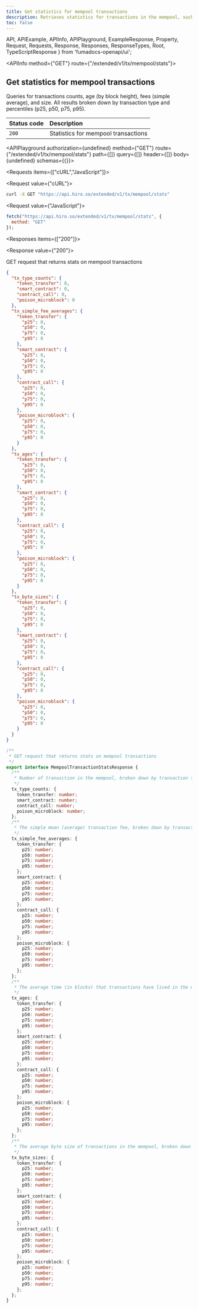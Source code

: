 ```yaml
---
title: Get statistics for mempool transactions
description: Retrieves statistics for transactions in the mempool, such as counts, ages, and fees.
toc: false
---
```


  API,
  APIExample,
  APIInfo,
  APIPlayground,
  ExampleResponse,
  Property,
  Request,
  Requests,
  Response,
  Responses,
  ResponseTypes,
  Root,
  TypeScriptResponse
} from 'fumadocs-openapi/ui';

<Root>

<API>

<APIInfo method={"GET"} route={"/extended/v1/tx/mempool/stats"}>

## Get statistics for mempool transactions

Queries for transactions counts, age (by block height), fees (simple average), and size.
All results broken down by transaction type and percentiles (p25, p50, p75, p95).


| Status code | Description |
| :------ | :------ |
| `200` | Statistics for mempool transactions |

<APIPlayground authorization={undefined} method={"GET"} route={"/extended/v1/tx/mempool/stats"} path={[]} query={[]} header={[]} body={undefined} schemas={{}}>

</APIPlayground>

</APIInfo>

<APIExample>

<Requests items={["cURL","JavaScript"]}>

<Request value={"cURL"}>

```bash
curl -X GET "https://api.hiro.so/extended/v1/tx/mempool/stats"
```

</Request>

<Request value={"JavaScript"}>

```js
fetch("https://api.hiro.so/extended/v1/tx/mempool/stats", {
  method: "GET"
});
```

</Request>

</Requests>

<Responses items={["200"]}>

<Response value={"200"}>

GET request that returns stats on mempool transactions

<ResponseTypes>

<ExampleResponse>

```json
{
  "tx_type_counts": {
    "token_transfer": 0,
    "smart_contract": 0,
    "contract_call": 0,
    "poison_microblock": 0
  },
  "tx_simple_fee_averages": {
    "token_transfer": {
      "p25": 0,
      "p50": 0,
      "p75": 0,
      "p95": 0
    },
    "smart_contract": {
      "p25": 0,
      "p50": 0,
      "p75": 0,
      "p95": 0
    },
    "contract_call": {
      "p25": 0,
      "p50": 0,
      "p75": 0,
      "p95": 0
    },
    "poison_microblock": {
      "p25": 0,
      "p50": 0,
      "p75": 0,
      "p95": 0
    }
  },
  "tx_ages": {
    "token_transfer": {
      "p25": 0,
      "p50": 0,
      "p75": 0,
      "p95": 0
    },
    "smart_contract": {
      "p25": 0,
      "p50": 0,
      "p75": 0,
      "p95": 0
    },
    "contract_call": {
      "p25": 0,
      "p50": 0,
      "p75": 0,
      "p95": 0
    },
    "poison_microblock": {
      "p25": 0,
      "p50": 0,
      "p75": 0,
      "p95": 0
    }
  },
  "tx_byte_sizes": {
    "token_transfer": {
      "p25": 0,
      "p50": 0,
      "p75": 0,
      "p95": 0
    },
    "smart_contract": {
      "p25": 0,
      "p50": 0,
      "p75": 0,
      "p95": 0
    },
    "contract_call": {
      "p25": 0,
      "p50": 0,
      "p75": 0,
      "p95": 0
    },
    "poison_microblock": {
      "p25": 0,
      "p50": 0,
      "p75": 0,
      "p95": 0
    }
  }
}
```

</ExampleResponse>

<TypeScriptResponse>

```ts
/**
 * GET request that returns stats on mempool transactions
 */
export interface MempoolTransactionStatsResponse {
  /**
   * Number of tranasction in the mempool, broken down by transaction type.
   */
  tx_type_counts: {
    token_transfer: number;
    smart_contract: number;
    contract_call: number;
    poison_microblock: number;
  };
  /**
   * The simple mean (average) transaction fee, broken down by transaction type. Note that this does not factor in actual execution costs. The average fee is not a reliable metric for calculating a fee for a new transaction.
   */
  tx_simple_fee_averages: {
    token_transfer: {
      p25: number;
      p50: number;
      p75: number;
      p95: number;
    };
    smart_contract: {
      p25: number;
      p50: number;
      p75: number;
      p95: number;
    };
    contract_call: {
      p25: number;
      p50: number;
      p75: number;
      p95: number;
    };
    poison_microblock: {
      p25: number;
      p50: number;
      p75: number;
      p95: number;
    };
  };
  /**
   * The average time (in blocks) that transactions have lived in the mempool. The start block height is simply the current chain-tip of when the attached Stacks node receives the transaction. This timing can be different across Stacks nodes / API instances due to propagation timing differences in the p2p network.
   */
  tx_ages: {
    token_transfer: {
      p25: number;
      p50: number;
      p75: number;
      p95: number;
    };
    smart_contract: {
      p25: number;
      p50: number;
      p75: number;
      p95: number;
    };
    contract_call: {
      p25: number;
      p50: number;
      p75: number;
      p95: number;
    };
    poison_microblock: {
      p25: number;
      p50: number;
      p75: number;
      p95: number;
    };
  };
  /**
   * The average byte size of transactions in the mempool, broken down by transaction type.
   */
  tx_byte_sizes: {
    token_transfer: {
      p25: number;
      p50: number;
      p75: number;
      p95: number;
    };
    smart_contract: {
      p25: number;
      p50: number;
      p75: number;
      p95: number;
    };
    contract_call: {
      p25: number;
      p50: number;
      p75: number;
      p95: number;
    };
    poison_microblock: {
      p25: number;
      p50: number;
      p75: number;
      p95: number;
    };
  };
}
```

</TypeScriptResponse>

</ResponseTypes>

</Response>

</Responses>

</APIExample>

</API>

</Root>


